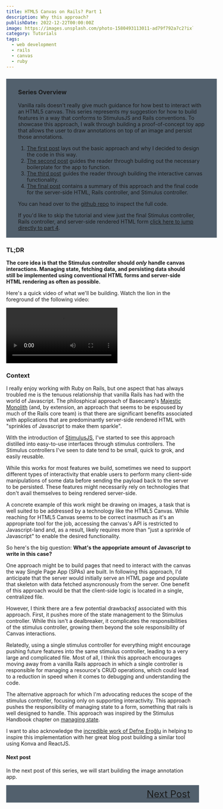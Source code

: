 ```yaml
---
title: HTML5 Canvas on Rails? Part 1
description: Why this approach?
publishDate: 2022-12-22T00:00:00Z
image: https://images.unsplash.com/photo-1580493113011-ad79f792a7c2?ixlib=rb-4.0.3&ixid=M3wxMjA3fDB8MHxwaG90by1wYWdlfHx8fGVufDB8fHx8fA%3D%3D&auto=format&fit=crop&w=1935&q=80
category: Tutorials
tags:
  - web development
  - rails
  - canvas
  - ruby
---
```


<div style="width: 100%; background-color: #52606D; padding: 0.25rem 2rem; margin-top: 1.5rem;">
<h3 id='overview'>Series Overview</h3>

Vanilla rails doesn't really give much guidance for how best to interact with an HTML5 canvas. This series represents my suggestion for how to build features in a way that conforms to StimulusJS and Rails conventions. To showcase this approach, I walk through building a proof-of-concept toy app that allows the user to draw annotations on top of an image and persist those annotations.

1. [The first post](../canvas_on_rails_1) lays out the basic approach and why I decided to design the code in this way.
2. [The second post](../canvas_on_rails_2) guides the reader through building out the necessary boilerplate for the app to function.
3. [The third post](../canvas_on_rails_3) guides the reader through building the interactive canvas functionality.
4. [The final post](../canvas_on_rails_4) contains a summary of this approach and the final code for the server-side HTML, Rails controller, and Stimulus controller.

You can head over to the [github repo](https://github.com/afogel/ror_canvas_toy_app/) to inspect the full code.

If you'd like to skip the tutorial and view just the final Stimulus controller, Rails controller, and server-side rendered HTML form [click here to jump directly to part 4](../canvas_on_rails_4#final-state-of-the-rails-form-and-stimulus-controller).

</div>

### TL;DR

**The core idea is that the Stimulus controller should _only_ handle canvas interactions. Managing state, fetching data, and persisting data should still be implemented using conventional HTML forms and server-side HTML rendering as often as possible.**

Here's a quick video of what we'll be building. Watch the lion in the foreground of the following video:


<video loop autoplay controls>
  <source src="https://ik.imagekit.io/fogel/ror_demo_trimmed.webm" type="video/webm" />
  <source src="https://ik.imagekit.io/fogel/ror_demo.mp4" type="video/mp4" />
</video>

### Context

I really enjoy working with Ruby on Rails, but one aspect that has always troubled me is the tenuous relationship that vanilla Rails has had with the world of Javascript. The philosphical approach of Basecamp's [Majestic Monolith](https://m.signalvnoise.com/the-majestic-monolith-29166d022228) (and, by extension, an approach that seems to be espoused by much of the Rails core team) is that there are significant benefits associated with applications that are predominantly server-side rendered HTML with "sprinkles of Javascript to make them sparkle".

With the introduction of [StimulusJS](https://stimulus.hotwired.dev), I've started to see this approach distilled into easy-to-use interfaces through stimulus controllers. The Stimulus controllers I've seen to date tend to be small, quick to grok, and easily reusable.

While this works for most features we build, sometimes we need to support different types of interactivity that enable users to perform many client-side manipulations of some data before sending the payload back to the server to be persisted. These features might necessarily rely on technologies that don't avail themselves to being rendered server-side.

A concrete example of this work might be drawing on images, a task that is well suited to be addressed by a technology like the HTML5 Canvas. While reaching for HTML5 Canvas seems to be correct inasmuch as it's an appropriate tool for the job, accessing the canvas's API is restricted to Javascript-land and, as a result, likely requires more than "just a sprinkle of Javascript" to enable the desired functionality.

So here's the big question: **What's the appopriate amount of Javascript to write in this case?**

One approach might be to build pages that need to interact with the canvas the way Single Page App (SPAs) are built. In following this approach, I'd anticipate that the server would initially serve an HTML page and populate that skeleton with data fetched asyncronously from the server. One benefit of this approach would be that the client-side logic is located in a single, centralized file.

However, I think there are a few potential drawbacksƒ associated with this approach. First, it pushes more of the state management to the Stimulus controller. While this isn't a dealbreaker, it complicates the responsibilities of the stimulus controller, growing them beyond the sole responsibility of Canvas interactions.

Relatedly, using a single stimulus controller for everything might encourage pushing future features into the same stimulus controller, leading to a very large and complicated file. Most of all, I think this approach encourages moving away from a vanilla Rails approach in which a single controller is responsible for managing a resource's CRUD operations, which could lead to a reduction in speed when it comes to debugging and understanding the code.

The alternative approach for which I'm advocating reduces the scope of the stimulus controller, focusing only on supporting interactivity. This approach pushes the responsibility of managing state to a form, something that rails is well designed to handle. This approach was inspired by the Stimulus Handbook chapter on [managing state](https://stimulus.hotwired.dev/handbook/managing-state).

I want to also acknowledge the [incredible work of Defne Eroğlu](https://devmuscle.com/blog/react-konva-image-annotation) in helping to inspire this implementation with her great blog post building a similar tool using Konva and ReactJS.

#### Next post

In the next post of this series, we will start building the image annotation app.

<div style="display: flex; justify-content: flex-end; width: 100%; background-color: #52606D; padding: 0.5rem;">
  <a href="../canvas_on_rails_2">
    <span style="font-size:1.6rem; padding-right: 1rem;">Next Post</span>
  </a>
</div>
